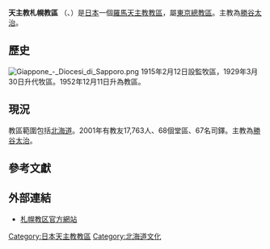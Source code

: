 {{Infobox Roman Catholic diocese
|Roman Catholic Diocese of = 天主教札幌教区
|Latin name of diocese = Dioecesis Sapporensis
|image =[[File:Catholic_Kita1jo_Cathedral.JPG|250px]]
|caption = 札幌教區主教座堂北一條教會
|location = [[日本|日本]]
|territory = [[北海道|北海道]]
|population = 17,763
|rite = 拉丁禮
|主保 = 
|province = [[天主教東京總教區|東京]]
|established = 1952年
|cathedral = 北一條教會
|副主教座堂 =
|leadership = 主教
|website = http://www.csd.or.jp/
|教宗 = 
|總主教 = 
|ordinary = 勝谷太治
|助理主教 = 
}}
'''天主教札幌教區''' （{{lang-la|Dioecesis Sapporensis}}、{{lang-ja|カトリック札幌教区}}）是[[日本|日本]]一個[[羅馬天主教|羅馬天主教]][[教區|教區]]，屬[[天主教東京總教區|東京總教區]]。主教為[[勝谷太治|勝谷太治]]。

==歷史==
[[File:Giappone_-_Diocesi_di_Sapporo.png|thumb]]
1915年2月12日設監牧區，1929年3月30日升代牧區。1952年12月11日升為教區。

==現況==
教區範圍包括[[北海道|北海道]]。2001年有教友17,763人、68個堂區、67名司鐸。主教為[[勝谷太治|勝谷太治]]。

==參考文獻==
<div class="references-small">
<references />
</div>

==外部連結==
* [http://www.csd.or.jp/ 札幌教区官方網站] {{Wayback|url=http://www.csd.or.jp/ |date=20201113091706 }}

[[Category:日本天主教教區|Category:日本天主教教區]]
[[Category:北海道文化|Category:北海道文化]]
{{日本天主教教省}}